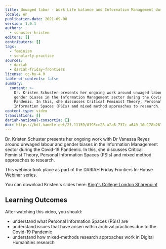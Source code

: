 ```yaml
---
title: Unwaged labor - Work Life balance and Information Management during COVID-19
locale: en
publication-date: 2021-09-08
version: 1.0.1
authors:
  - schuster-kristen
editors: []
contributors: []
tags:
  - feminism
  - scholarly-practice
sources:
  - dariah
  - dariah-friday-frontiers
license: cc-by-4.0
table-of-contents: false
summary:
  content: >-
    Dr. Kristen Schuster presents her ongoing work around unwaged labour and
    gender biases in the Information Management sector during the Covid-19
    Pandemic. In this, she discusses Critical Feminist Theory, Personal
    Information Spaces (PSIs) and mixed method approaches to research.
content-type: video
translations: []
dariah-national-consortia: []
doi: https://hdl.handle.net/21.11159/0195cc28-a2a6-737c-a640-10e178b2870d
---
```

Dr. Kristen Schuster presents her ongoing work with Dr Vanessa Reyes around unwaged labour and gender biases in the Information Management sector during the Covid-19 Pandemic. In this, she discusses Critical Feminist Theory, Personal Information Spaces (PSIs) and mixed method approaches to research.

This webinar took place as part of the DARIAH Friday Frontiers In-House Webinar series.

You can download Kristen's slides here: [King's College London Sharepoint](https://emckclac-my.sharepoint.com/:p:/g/personal/k1517875_kcl_ac_uk/EY-QHoalhfxOiUAc-M9CsvcBKGhA_Kfff49j_1Im9O7W6g?e=9js4xa)

## Learning Outcomes

After watching this video, you should:

* understand what Personal Information Spaces (PSIs) are
* understand issues that have arisen within archival practices due to the Covid-19 Pandemic
* understand how mixed-methods research approaches work in Digital Humanities research

<VideoCard provider="youtube" id="rd26Ofnapes" title="Unwaged Labor" src="/assets/content/assets/en/resources/hosted/unwaged-labor-work-life-balance-and-information-management-during-covid-19/kristen-friday-frontiers.png" />
